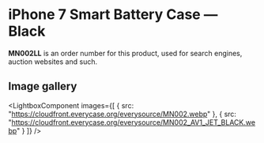 
# iPhone 7 Smart Battery Case — Black

<Callout type='info' emoji='👉🏻'>**MN002LL** is an order number for this product, used for search engines, auction websites and such.</Callout>

## Image gallery

<LightboxComponent
    images={[
      {
        src: "https://cloudfront.everycase.org/everysource/MN002.webp"
      },
      {
        src: "https://cloudfront.everycase.org/everysource/MN002_AV1_JET_BLACK.webp"
      }
    ]}
  />
